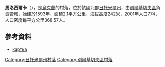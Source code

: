 {{coord|49|58|30|N|28|25|24|E|scale:30000|display=title}}

'''馬洛西爾卡'''（{{lang-uk|Малосілка}}），是[[烏克蘭|烏克蘭]]的村落，位於該國北部[[日托米爾州|日托米爾州]]，由[[別爾基切夫區|別爾基切夫區]]負責管轄，始建於1593年，面積2.1平方公里，海拔高度242米，2001年人口774，人口密度每平方公里368.57人。

==參考資料== 
* [http://gska2.rada.gov.ua/pls/z7502/A005?rdat1=11.04.2015&rf7571=8809 картка]{{dead link|date=2018年5月 |bot=InternetArchiveBot |fix-attempted=yes }}

{{DEFAULTSORT:Малосілка}}
[[Category:日托米爾州村落|Category:日托米爾州村落]]
[[Category:別爾基切夫區村落|Category:別爾基切夫區村落]]